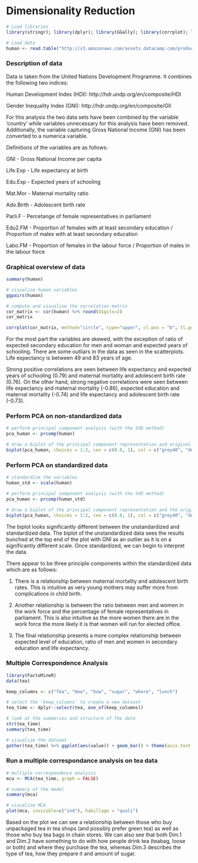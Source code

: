 # Dimensionality Reduction

```r
# Load libraries
library(stringr); library(dplyr); library(GGally); library(corrplot); library(ggplot2); library(tidyr)

# Load data
human <- read.table("http://s3.amazonaws.com/assets.datacamp.com/production/course_2218/datasets/human2.txt", sep=",", header=TRUE)

```
### Description of data
Data is taken from the United Nations Development Programme. It combines the following two indices: 

Human Development Index (HDI): http://hdr.undp.org/en/composite/HDI

Gender Inequality Index (GNI): http://hdr.undp.org/en/composite/GII

For this analysis the two data sets have been combined by the variable 'country' while variables unnecessary for this analysis have been removed. Additionally, the variable capturing Gross National Income (GNI) has been converted to a numerica variable.

Definitions of the variables are as follows:

GNI - Gross National Income per capita

Life.Exp - Life expectancy at birth

Edu.Exp - Expected years of schooling 

Mat.Mor - Maternal mortality ratio

Ado.Birth - Adolescent birth rate

Parli.F - Percetange of female representatives in parliament

Edu2.FM - Proportion of females with at least secondary education / Proportion of males with at least secondary education

Labo.FM - Proportion of females in the labour force / Proportion of males in the labour force

### Graphical overview of data
```r
summary(human)

# visualize human variables
ggpairs(human)

# compute and visualise the correlation matrix
cor_matrix <- cor(human) %>% round(digits=2)
cor_matrix

corrplot(cor_matrix, method="circle", type="upper", cl.pos = "b", tl.pos = "d",tl.cex = 0.6)

```

For the most part the variables are skewed, with the exception of ratio of expected secondary education for men and woman and expected years of schooling. There are some outliars in the data as seen in the scatterplots. Life expectancy is between 49 and 83 years of age. 

Strong positive correlations are seen between life expectancy and expected years of schooling (0.79) and maternal mortality and adolescent birth rate (0.76). On the other hand, strong negative correlations were seen between life expectancy and maternal mortality (-0.86), expected education and maternal mortality (-0.74) and life expectancy and adolescent birth rate (-0.73).

### Perform PCA on non-standardized data
```r
# perform principal component analysis (with the SVD method)
pca_human <- prcomp(human)

# draw a biplot of the principal component representation and original variables
biplot(pca_human, choices = 1:2, cex = c(0.8, 1), col = c("grey40", "deeppink2"))
```

### Perform PCA on standardized data
```r
# standardize the variables
human_std <- scale(human)

# perform principal component analysis (with the SVD method)
pca_human <- prcomp(human_std)

# draw a biplot of the principal component representation and the original variables
biplot(pca_human, choices = 1:2, cex = c(0.8, 1), col = c("grey40", "deeppink2"))
```

The biplot looks significantly different between the unstandardized and standardized data. The biplot of the unstandardized data sees the results bunched at the top end of the plot with GNI as an outlier as it is on a significantly different scale. Once standardized, we can begin to interpret the data. 

There appear to be three principle components within the standardized data which are as follows:

1) There is a relationship between maternal mortality and adolescent birth rates. This is intuitive as very young mothers may suffer more from complications in child birth.

2) Another relationship is between the ratio between men and women in the work force and the percentage of female representatives in parliament. This is also intuitive as the more women there are in the work force the more likely it is that women will run for elected office.

3) The final relationship presents a more complex relationship between expected level of education, ratio of men and women in secondary education and life expectancy.

### Multiple Correspondence Analysis
```r
library(FactoMineR)
data(tea)
```

```r
keep_columns <- c("Tea", "How", "how", "sugar", "where", "lunch")

# select the 'keep_columns' to create a new dataset
tea_time <- dplyr::select(tea, one_of(keep_columns))

# look at the summaries and structure of the data
str(tea_time)
summary(tea_time)

# visualize the dataset
gather(tea_time) %>% ggplot(aes(value)) + geom_bar() + theme(axis.text.x = element_text(angle = 45, hjust = 1, size = 8)) + facet_wrap("key", scales = "free") 
```

### Run a multiple correspondance analysis on tea data

```r
# multiple correspondence analysis
mca <- MCA(tea_time, graph = FALSE)

# summary of the model
summary(mca)

# visualize MCA
plot(mca, invisible=c("ind"), habillage = "quali")
```

Based on the plot we can see a relationship between those who buy unpackaged tea in tea shops (and possibly prefer green tea) as well as those who buy tea bags in chain stores. We can also see that both Dim.1 and Dim.2 have something to do with how people drink tea (teabag, loose or both) and where they purchase the tea, whereas Dim.3 describes the type of tea, how they prepare it and amount of sugar.